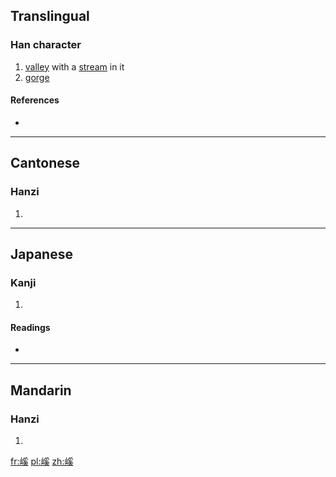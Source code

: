 ==Translingual==

===Han character===
{{Han char|rn=46|rad=山|as=10|sn=13|four=|canj=山月女大 (UBVK)|ids=⿰[[山]][[奚]]}}

# [[valley]] with a [[stream]] in it
# [[gorge]]

====References====
* {{Han ref|kx=0317.080|dkj=08329|dj=0617.310|hdz=10791.060|uh=5D60|ud=23904}}

----

==Cantonese==

===Hanzi===
{{yue-hanzi|jyut=[[kai1]]|y=kai1}}

# {{defn|lang=yue|sort=山10}}

----

==Japanese==

===Kanji===
{{ja-kanji|grade=|rs=山10}}

# {{defn|lang=ja|sort=山10}}

====Readings====
* {{ja-readings|on=[[げい]] (gei), [[けい]] (kei)|kun=[[たに]] (tani)}}

----

==Mandarin==

===Hanzi===
{{cmn-hanzi|pin=[[xī]] ([[xi1]])|wg=hsi<sup>1</sup>}}

# {{defn|lang=cmn|sort=山10}}

[[fr:嵠]]
[[pl:嵠]]
[[zh:嵠]]